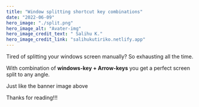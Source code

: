 ```yaml
---
title: "Window splitting shortcut key combinations"
date: "2022-06-09"
hero_image: "./split.png"
hero_image_alt: "Avater-img"
hero_image_credit_text: " Salihu K."
hero_image_credit_link: "salihukutiriko.netlify.app"
---
```


Tired of splitting your windows screen manually? So exhausting all the time.

With combination of **windows-key + Arrow-keys** you get a perfect screen split to any angle. 

Just like the banner image above

Thanks for reading!!!